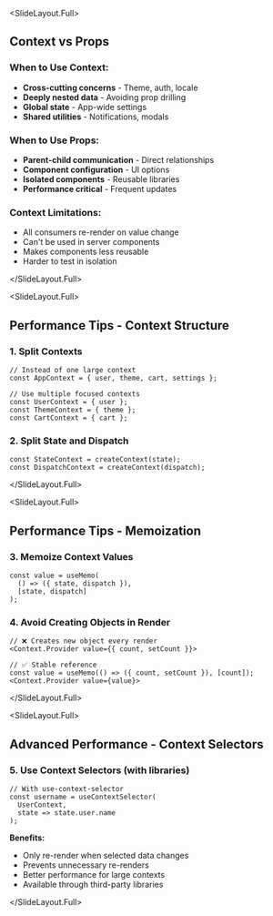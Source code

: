 
<SlideLayout.Full>
## Context vs Props

### When to Use Context:
- **Cross-cutting concerns** - Theme, auth, locale
- **Deeply nested data** - Avoiding prop drilling
- **Global state** - App-wide settings
- **Shared utilities** - Notifications, modals

### When to Use Props:
- **Parent-child communication** - Direct relationships
- **Component configuration** - UI options
- **Isolated components** - Reusable libraries
- **Performance critical** - Frequent updates

### Context Limitations:
- All consumers re-render on value change
- Can't be used in server components
- Makes components less reusable
- Harder to test in isolation

</SlideLayout.Full>

<SlideLayout.Full>
## Performance Tips - Context Structure

### 1. **Split Contexts**
```tsx
// Instead of one large context
const AppContext = { user, theme, cart, settings };

// Use multiple focused contexts
const UserContext = { user };
const ThemeContext = { theme };
const CartContext = { cart };
```

### 2. **Split State and Dispatch**
```tsx
const StateContext = createContext(state);
const DispatchContext = createContext(dispatch);
```

</SlideLayout.Full>

<SlideLayout.Full>
## Performance Tips - Memoization

### 3. **Memoize Context Values**
```tsx
const value = useMemo(
  () => ({ state, dispatch }),
  [state, dispatch]
);
```

### 4. **Avoid Creating Objects in Render**
```tsx
// ❌ Creates new object every render
<Context.Provider value={{ count, setCount }}>

// ✅ Stable reference
const value = useMemo(() => ({ count, setCount }), [count]);
<Context.Provider value={value}>
```

</SlideLayout.Full>

<SlideLayout.Full>
## Advanced Performance - Context Selectors

### 5. **Use Context Selectors** (with libraries)
```tsx
// With use-context-selector
const username = useContextSelector(
  UserContext, 
  state => state.user.name
);
```

**Benefits:**
- Only re-render when selected data changes
- Prevents unnecessary re-renders
- Better performance for large contexts
- Available through third-party libraries

</SlideLayout.Full>
